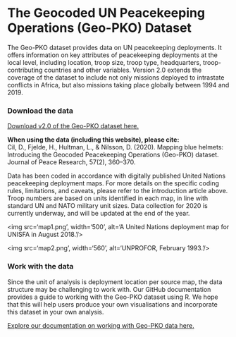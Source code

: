 # The Geocoded UN Peacekeeping Operations (Geo-PKO) Dataset
The Geo-PKO dataset provides data on UN peacekeeping deployments. It offers information on key attributes of peacekeeping deployments at the local level, including location, troop size, troop type, headquarters, troop-contributing countries and other variables. Version 2.0 extends the coverage of the dataset to include not only missions deployed to intrastate conflicts in Africa, but also missions taking place globally between 1994 and 2019. 
  
### Download the data
[Download v2.0 of the Geo-PKO dataset here.](https://pcr.uu.se/data/geo-pko)  
  
**When using the data (including this website), please cite:**  
Cil, D., Fjelde, H., Hultman, L., & Nilsson, D. (2020). Mapping blue helmets: Introducing the Geocoded Peacekeeping Operations (Geo-PKO) dataset. Journal of Peace Research, 57(2), 360–370.  
  
Data has been coded in accordance with digitally published United Nations peacekeeping deployment maps. For more details on the specific coding rules, limitations, and caveats, please refer to the introduction article above. Troop numbers are based on units identified in each map, in line with standard UN and NATO military unit sizes. Data collection for 2020 is currently underway, and will be updated at the end of the year.
  
<p float="middle">
<img src='map1.png', width='500', alt='A United Nations deployment map for UNISFA in August 2018.'/>
    
<img src='map2.png', width='560', alt='UNPROFOR, February 1993.'/>
</p>
  
### Work with the data
Since the unit of analysis is deployment location per source map, the data structure may be challenging to work with. Our GitHub documentation provides a guide to working with the Geo-PKO dataset using R. We hope that this will help users produce your own visualisations and incorporate this dataset in your own analysis. 
  
[Explore our documentation on working with Geo-PKO data here.](http://geopko.github.io/Geo-PKO-R)

